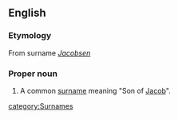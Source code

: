 ==English==

===Etymology===
From {{Norw.}} surname ''[[Jacobsen]]''

===Proper noun===
{{en-proper noun}}

# A common [[surname]] meaning "Son of [[Jacob]]".

[[category:Surnames]]